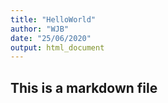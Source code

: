 ```yaml
---
title: "HelloWorld"
author: "WJB"
date: "25/06/2020"
output: html_document
---
```

## This is a markdown file